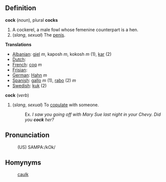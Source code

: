 ==Definition==

'''cock''' (''noun''), plural '''cocks'''
# A cockerel, a male fowl whose femenine counterpart is a hen.
# (''slang'', ''sexual'') The [[penis]].

'''Translations'''
*[[Albanian]]: [[gjel]] ''m'', kaposh ''m'', kokosh ''m'' (1), [[kar]] (2)
*[[Dutch]]: [[]]
*[[French]]: [[coq]] ''m''
*[[Frisian]]: [[]]
*[[German]]: [[Hahn]] ''m''
*[[Spanish]]: [[gallo]] ''m'' (1), [[rabo]] (2) ''m''
*[[Swedish]]: [[kuk]] (2)



'''cock''' (''verb'')
# (''slang'', ''sexual'') To [[copulate]] with someone.
#:Ex. ''I saw you going off with Mary Sue last night in your Chevy.  Did you '''cock''' her?''

==Pronunciation==
:(US) SAMPA:/kOk/

==Homynyms==
:[[caulk]]